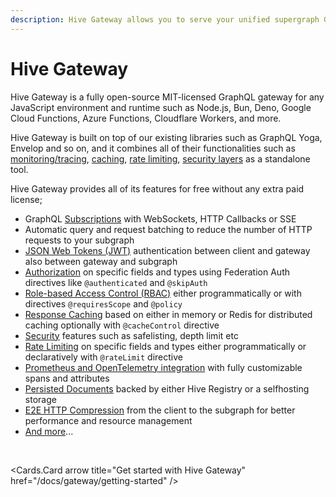 ```yaml
---
description: Hive Gateway allows you to serve your unified supergraph GraphQL schema
---
```



# Hive Gateway

Hive Gateway is a fully open-source MIT-licensed GraphQL gateway for any JavaScript environment and
runtime such as Node.js, Bun, Deno, Google Cloud Functions, Azure Functions, Cloudflare Workers, and
more.

Hive Gateway is built on top of our existing libraries such as GraphQL Yoga, Envelop and so on, and
it combines all of their functionalities such as
[monitoring/tracing](/docs/gateway/features/monitoring-tracing),
[caching](/docs/gateway/features/performance),
[rate limiting](/docs/gateway/features/security/rate-limiting),
[security layers](/docs/gateway/features/security) as a standalone tool.

Hive Gateway provides all of its features for free without any extra paid license;

- GraphQL [Subscriptions](/docs/gateway/features/subscriptions) with WebSockets, HTTP Callbacks or
  SSE
- Automatic query and request batching to reduce the number of HTTP requests to your subgraph
- [JSON Web Tokens (JWT)](/docs/gateway/features/auth/jwt) authentication between client and gateway
  also between gateway and subgraph
- [Authorization](/docs/gateway/features/auth/generic-auth) on specific fields and types using
  Federation Auth directives like `@authenticated` and `@skipAuth`
- [Role-based Access Control (RBAC)](/docs/gateway/features/auth/generic-auth) either
  programmatically or with directives `@requiresScope` and `@policy`
- [Response Caching](/docs/gateway/features/performance/response-caching) based on either in memory
  or Redis for distributed caching optionally with `@cacheControl` directive
- [Security](/docs/gateway/features/security) features such as safelisting, depth limit etc
- [Rate Limiting](/docs/gateway/features/security/rate-limiting) on specific fields and types either
  programmatically or declaratively with `@rateLimit` directive
- [Prometheus and OpenTelemetry integration](/docs/gateway/features/monitoring-tracing) with fully
  customizable spans and attributes
- [Persisted Documents](/docs/gateway/features/performance/persisted-operations) backed by either
  Hive Registry or a selfhosting storage
- [E2E HTTP Compression](/docs/gateway/features/performance/compression) from the client to the
  subgraph for better performance and resource management
- [And more](/docs/gateway/features)...

<br />

<Cards.Card arrow title="Get started with Hive Gateway" href="/docs/gateway/getting-started" />
